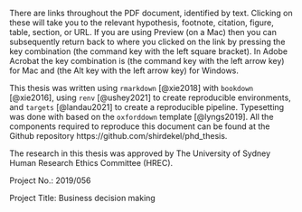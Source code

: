 \noindent \textbf{Naviation}

There are links throughout the PDF document, identified by
\textcolor{mylinkcolor}{dark blue} text. Clicking on these will take you to the
relevant hypothesis, footnote, citation, figure, table, section, or URL. If you
are using Preview (on a Mac) then you can subsequently return back to where you
clicked on the link by pressing the key combination \keys{\cmd + [} (the command
key with the left square bracket). In Adobe Acrobat the key combination is
\keys{\cmd + \arrowkeyleft} (the command key with the left arrow key) for Mac
and \keys{\Altwin + \arrowkeyleft} (the Alt key with the left arrow key) for
Windows.

\hfill\break

\noindent \textbf{Reproducibility}

This thesis was written using `rmarkdown` [@xie2018] with `bookdown` [@xie2016],
using `renv` [@ushey2021] to create reproducible environments, and `targets`
[@landau2021] to create a reproducible pipeline. Typesetting was done with
\LaTeX based on the `oxforddown` template [@lyngs2019]. All the components
required to reproduce this document can be found at the Github repository
https://github.com/shirdekel/phd_thesis.

\hfill\break

\noindent \textbf{Ethics}

The research in this thesis was approved by The University of Sydney Human
Research Ethics Committee (HREC).

Project No.: 2019/056

Project Title: Business decision making
